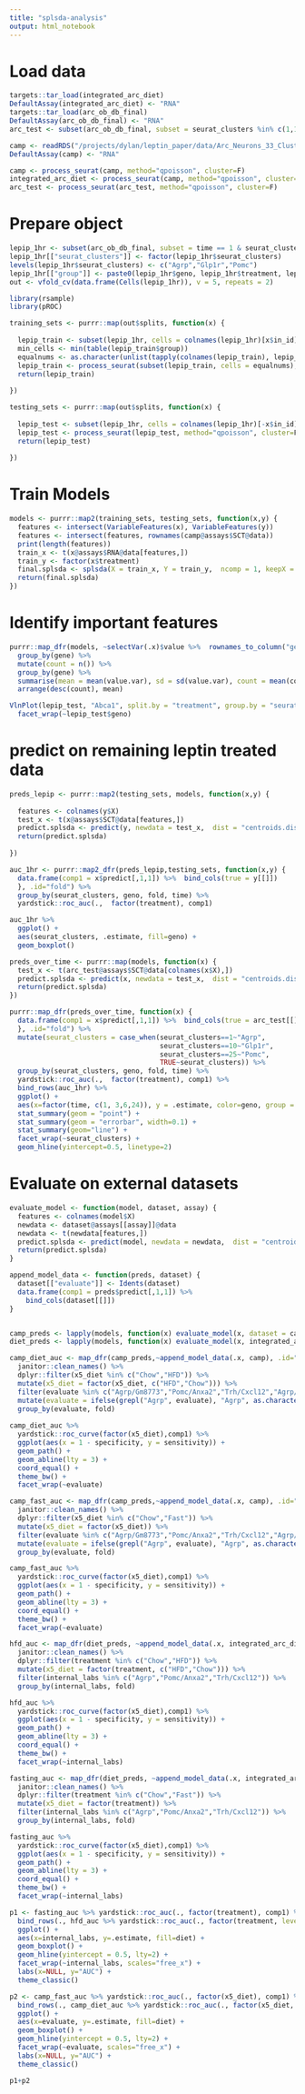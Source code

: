 ```yaml
---
title: "splsda-analysis"
output: html_notebook
---
```



# Load data
```r
targets::tar_load(integrated_arc_diet)
DefaultAssay(integrated_arc_diet) <- "RNA"
targets::tar_load(arc_ob_db_final)
DefaultAssay(arc_ob_db_final) <- "RNA"
arc_test <- subset(arc_ob_db_final, subset = seurat_clusters %in% c(1,10, 25) & time %in% c(3,6,24))

camp <- readRDS("/projects/dylan/leptin_paper/data/Arc_Neurons_33_Clusters.rds")
DefaultAssay(camp) <- "RNA"

camp <- process_seurat(camp, method="qpoisson", cluster=F)
integrated_arc_diet <- process_seurat(camp, method="qpoisson", cluster=F)
arc_test <- process_seurat(arc_test, method="qpoisson", cluster=F)
```

# Prepare object
```r
lepip_1hr <- subset(arc_ob_db_final, subset = time == 1 & seurat_clusters %in% c(1, 10, 25))
lepip_1hr[["seurat_clusters"]] <- factor(lepip_1hr$seurat_clusters)
levels(lepip_1hr$seurat_clusters) <- c("Agrp","Glp1r","Pomc")
lepip_1hr[["group"]] <- paste0(lepip_1hr$geno, lepip_1hr$treatment, lepip_1hr$seurat_clusters)
out <- vfold_cv(data.frame(Cells(lepip_1hr)), v = 5, repeats = 2)
```

```r
library(rsample)
library(pROC)

training_sets <- purrr::map(out$splits, function(x) {
  
  lepip_train <- subset(lepip_1hr, cells = colnames(lepip_1hr)[x$in_id])
  min_cells <- min(table(lepip_train$group))
  equalnums <- as.character(unlist(tapply(colnames(lepip_train), lepip_train$group, function(x) sample(x, min_cells))))
  lepip_train <- process_seurat(subset(lepip_train, cells = equalnums), method="qpoisson", cluster=F, nfeats = 5000, features = "^Gm|Rik$")
  return(lepip_train)
  
})

testing_sets <- purrr::map(out$splits, function(x) {
  
  lepip_test <- subset(lepip_1hr, cells = colnames(lepip_1hr)[-x$in_id])
  lepip_test <- process_seurat(lepip_test, method="qpoisson", cluster=F, nfeats = 5000)
  return(lepip_test)
  
})
```

# Train Models
```r
models <- purrr::map2(training_sets, testing_sets, function(x,y) {
  features <- intersect(VariableFeatures(x), VariableFeatures(y))
  features <- intersect(features, rownames(camp@assays$SCT@data))
  print(length(features))
  train_x <- t(x@assays$RNA@data[features,])
  train_y <- factor(x$treatment)
  final.splsda <- splsda(X = train_x, Y = train_y,  ncomp = 1, keepX = 100)
  return(final.splsda)
})
```

# Identify important features
```r
purrr::map_dfr(models, ~selectVar(.x)$value %>%  rownames_to_column("gene"), .id="fold") %>% 
  group_by(gene) %>% 
  mutate(count = n()) %>% 
  group_by(gene) %>% 
  summarise(mean = mean(value.var), sd = sd(value.var), count = mean(count)/10) %>% 
  arrange(desc(count), mean)
```
```r
VlnPlot(lepip_test, "Abca1", split.by = "treatment", group.by = "seurat_clusters") +
  facet_wrap(~lepip_test$geno)
```

# predict on remaining leptin treated data
```r
preds_lepip <- purrr::map2(testing_sets, models, function(x,y) {
  
  features <- colnames(y$X)
  test_x <- t(x@assays$SCT@data[features,])
  predict.splsda <- predict(y, newdata = test_x,  dist = "centroids.dist")
  return(predict.splsda)
  
})

auc_1hr <- purrr::map2_dfr(preds_lepip,testing_sets, function(x,y) {
  data.frame(comp1 = x$predict[,1,1]) %>%  bind_cols(true = y[[]])
  }, .id="fold") %>% 
  group_by(seurat_clusters, geno, fold, time) %>% 
  yardstick::roc_auc(.,  factor(treatment), comp1) 

auc_1hr %>% 
  ggplot() +
  aes(seurat_clusters, .estimate, fill=geno) +
  geom_boxplot()
```

```r
preds_over_time <- purrr::map(models, function(x) {
  test_x <- t(arc_test@assays$SCT@data[colnames(x$X),])
  predict.splsda <- predict(x, newdata = test_x,  dist = "centroids.dist")
  return(predict.splsda)
})

purrr::map_dfr(preds_over_time, function(x) {
  data.frame(comp1 = x$predict[,1,1]) %>%  bind_cols(true = arc_test[[]])
  }, .id="fold") %>%
  mutate(seurat_clusters = case_when(seurat_clusters==1~"Agrp",
                                     seurat_clusters==10~"Glp1r",
                                     seurat_clusters==25~"Pomc",
                                     TRUE~seurat_clusters)) %>% 
  group_by(seurat_clusters, geno, fold, time) %>% 
  yardstick::roc_auc(.,  factor(treatment), comp1) %>% 
  bind_rows(auc_1hr) %>%
  ggplot() +
  aes(x=factor(time, c(1, 3,6,24)), y = .estimate, color=geno, group = geno) +
  stat_summary(geom = "point") +
  stat_summary(geom = "errorbar", width=0.1) +
  stat_summary(geom="line") +
  facet_wrap(~seurat_clusters) +
  geom_hline(yintercept=0.5, linetype=2)
```

# Evaluate on external datasets
```r
evaluate_model <- function(model, dataset, assay) {
  features <- colnames(model$X)
  newdata <- dataset@assays[[assay]]@data
  newdata <- t(newdata[features,])
  predict.splsda <- predict(model, newdata = newdata,  dist = "centroids.dist")
  return(predict.splsda)
}

append_model_data <- function(preds, dataset) {
  dataset[["evaluate"]] <- Idents(dataset)
  data.frame(comp1 = preds$predict[,1,1]) %>% 
    bind_cols(dataset[[]])
}


camp_preds <- lapply(models, function(x) evaluate_model(x, dataset = camp, assay = "SCT")) 
diet_preds <- lapply(models, function(x) evaluate_model(x, integrated_arc_diet, "SCT"))
```

```r
camp_diet_auc <- map_dfr(camp_preds,~append_model_data(.x, camp), .id="fold") %>% 
  janitor::clean_names() %>% 
  dplyr::filter(x5_diet %in% c("Chow","HFD")) %>% 
  mutate(x5_diet = factor(x5_diet, c("HFD","Chow"))) %>% 
  filter(evaluate %in% c("Agrp/Gm8773","Pomc/Anxa2","Trh/Cxcl12","Agrp/Sst")) %>% 
  mutate(evaluate = ifelse(grepl("Agrp", evaluate), "Agrp", as.character(evaluate))) %>% 
  group_by(evaluate, fold) 
  
camp_diet_auc %>% 
  yardstick::roc_curve(factor(x5_diet),comp1) %>% 
  ggplot(aes(x = 1 - specificity, y = sensitivity)) +
  geom_path() +
  geom_abline(lty = 3) +
  coord_equal() +
  theme_bw() + 
  facet_wrap(~evaluate)
```

```r
camp_fast_auc <- map_dfr(camp_preds,~append_model_data(.x, camp), .id="fold") %>% 
  janitor::clean_names() %>% 
  dplyr::filter(x5_diet %in% c("Chow","Fast")) %>% 
  mutate(x5_diet = factor(x5_diet)) %>% 
  filter(evaluate %in% c("Agrp/Gm8773","Pomc/Anxa2","Trh/Cxcl12","Agrp/Sst")) %>% 
  mutate(evaluate = ifelse(grepl("Agrp", evaluate), "Agrp", as.character(evaluate))) %>% 
  group_by(evaluate, fold) 

camp_fast_auc %>% 
  yardstick::roc_curve(factor(x5_diet),comp1) %>% 
  ggplot(aes(x = 1 - specificity, y = sensitivity)) +
  geom_path() +
  geom_abline(lty = 3) +
  coord_equal() +
  theme_bw() + 
  facet_wrap(~evaluate)
```

```r
hfd_auc <- map_dfr(diet_preds, ~append_model_data(.x, integrated_arc_diet), .id="fold") %>% 
  janitor::clean_names() %>% 
  dplyr::filter(treatment %in% c("Chow","HFD")) %>% 
  mutate(x5_diet = factor(treatment, c("HFD","Chow"))) %>% 
  filter(internal_labs %in% c("Agrp","Pomc/Anxa2","Trh/Cxcl12")) %>% 
  group_by(internal_labs, fold)

hfd_auc %>% 
  yardstick::roc_curve(factor(x5_diet),comp1) %>% 
  ggplot(aes(x = 1 - specificity, y = sensitivity)) +
  geom_path() +
  geom_abline(lty = 3) +
  coord_equal() +
  theme_bw() +
  facet_wrap(~internal_labs)
```

```r
fasting_auc <- map_dfr(diet_preds, ~append_model_data(.x, integrated_arc_diet), .id="fold") %>% 
  janitor::clean_names() %>% 
  dplyr::filter(treatment %in% c("Chow","Fast")) %>% 
  mutate(x5_diet = factor(treatment)) %>% 
  filter(internal_labs %in% c("Agrp","Pomc/Anxa2","Trh/Cxcl12")) %>% 
  group_by(internal_labs, fold) 

fasting_auc %>% 
  yardstick::roc_curve(factor(x5_diet),comp1) %>% 
  ggplot(aes(x = 1 - specificity, y = sensitivity)) +
  geom_path() +
  geom_abline(lty = 3) +
  coord_equal() +
  theme_bw() +
  facet_wrap(~internal_labs)
```

```r
p1 <- fasting_auc %>% yardstick::roc_auc(., factor(treatment), comp1) %>% 
  bind_rows(., hfd_auc %>% yardstick::roc_auc(., factor(treatment, levels = c("HFD", "Chow")), comp1), .id="diet") %>% 
  ggplot() +
  aes(x=internal_labs, y=.estimate, fill=diet) +
  geom_boxplot() +
  geom_hline(yintercept = 0.5, lty=2) +
  facet_wrap(~internal_labs, scales="free_x") +
  labs(x=NULL, y="AUC") +
  theme_classic()

p2 <- camp_fast_auc %>% yardstick::roc_auc(., factor(x5_diet), comp1) %>% 
  bind_rows(., camp_diet_auc %>% yardstick::roc_auc(., factor(x5_diet, levels = c("HFD", "Chow")), comp1), .id="diet") %>% 
  ggplot() +
  aes(x=evaluate, y=.estimate, fill=diet) +
  geom_boxplot() +
  geom_hline(yintercept = 0.5, lty=2) +
  facet_wrap(~evaluate, scales="free_x") +
  labs(x=NULL, y="AUC") +
  theme_classic()

p1+p2
```